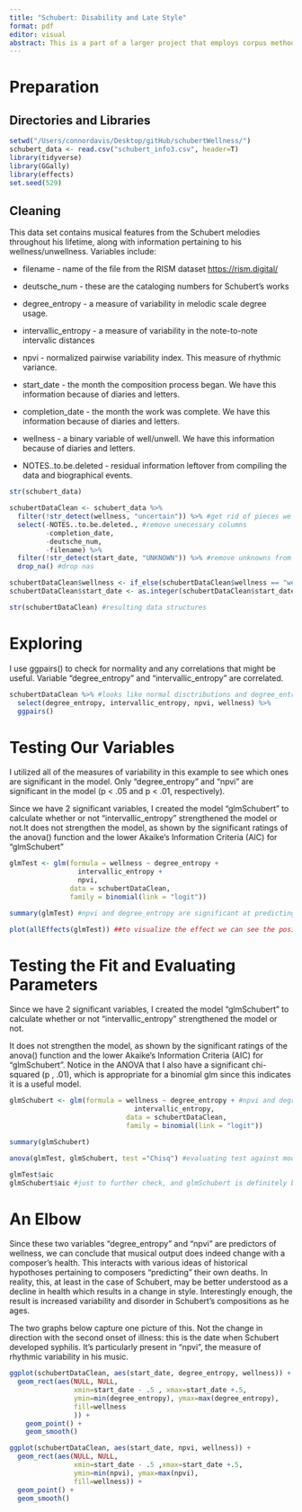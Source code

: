 ```yaml
---
title: "Schubert: Disability and Late Style"
format: pdf
editor: visual
abstract: This is a part of a larger project that employs corpus methods to examine the role of variability as a predictor of a composer's state of health. The specific focus of this study is the effect of syphilis—broadly defined as unwellness—on Franz Schubert’s musical output. Measures of scale-degree, interval, and rhythmic variability, are used utilized a binomial logistic regression. Two musical features were significant (P<.01) at predicting the episodes of unwellness in the composer’s output, highlighting the link between biographical events and artistic output. 
---
```


# Preparation

## Directories and Libraries

```r
setwd("/Users/connordavis/Desktop/gitHub/schubertWellness/")
schubert_data <- read.csv("schubert_info3.csv", header=T)
library(tidyverse)
library(GGally)
library(effects)
set.seed(529)
```

## Cleaning

This data set contains musical features from the Schubert melodies throughout his lifetime, along with information pertaining to his wellness/unwellness. Variables include:

-   filename - name of the file from the RISM dataset <https://rism.digital/>

-   deutsche_num - these are the cataloging numbers for Schubert's works

-   degree_entropy - a measure of variability in melodic scale degree usage.

-   intervallic_entropy - a measure of variability in the note-to-note intervalic distances

-   npvi - normalized pairwise variability index. This measure of rhythmic variance.

-   start_date - the month the composition process began. We have this information because of diaries and letters.

-   completion_date - the month the work was complete. We have this information because of diaries and letters.

-   wellness - a binary variable of well/unwell. We have this information because of diaries and letters.

-   NOTES..to.be.deleted - residual information leftover from compiling the data and biographical events.

```r
str(schubert_data)

schubertDataClean <- schubert_data %>% 
  filter(!str_detect(wellness, "uncertain")) %>% #get rid of pieces we aren't certain about his health
  select(-NOTES..to.be.deleted., #remove unecessary columns
         -completion_date,
         -deutsche_num,
         -filename) %>% 
  filter(!str_detect(start_date, "UNKNOWN")) %>% #remove unknowns from the dates
  drop_na() #drop nas

schubertDataClean$wellness <- if_else(schubertDataClean$wellness == "well", 1, 0) #change "unwell" to 0 and "well" to 1 for binomial analysis
schubertDataClean$start_date <- as.integer(schubertDataClean$start_date) #convert dates to integers to help with plotting

str(schubertDataClean) #resulting data structures
```

# Exploring

I use ggpairs() to check for normality and any correlations that might be useful. Variable "degree_entropy" and "intervallic_entropy" are correlated.

```r
schubertDataClean %>% #looks like normal disctributions and degree_entropy and intervallic_entropy are  correlated.
  select(degree_entropy, intervallic_entropy, npvi, wellness) %>% 
  ggpairs() 
```

# Testing Our Variables

I utilized all of the measures of variability in this example to see which ones are significant in the model. Only "degree_entropy" and "npvi" are significant in the model (p \< .05 and p \< .01, respectively).

Since we have 2 significant variables, I created the model "glmSchubert" to calculate whether or not "intervallic_entropy" strengthened the model or not.It does not strengthen the model, as shown by the significant ratings of the anova() function and the lower Akaike's Information Criteria (AIC) for "glmSchubert"

```r
glmTest <- glm(formula = wellness ~ degree_entropy + 
                 intervallic_entropy + 
                 npvi,
               data = schubertDataClean, 
               family = binomial(link = "logit"))

summary(glmTest) #npvi and degree_entropy are significant at predicting wellness

plot(allEffects(glmTest)) ##to visualize the effect we can see the positive and negative influences of our two significant variables
```

# Testing the Fit and Evaluating Parameters

Since we have 2 significant variables, I created the model "glmSchubert" to calculate whether or not "intervallic_entropy" strengthened the model or not.

It does not strengthen the model, as shown by the significant ratings of the anova() function and the lower Akaike's Information Criteria (AIC) for "glmSchubert". Notice in the ANOVA that I also have a significant chi-squared (p , .01), which is appropriate for a binomial glm since this indicates it is a useful model.

```r
glmSchubert <- glm(formula = wellness ~ degree_entropy + #npvi and degree_entropy are significant
                               intervallic_entropy,
                             data = schubertDataClean, 
                             family = binomial(link = "logit"))

summary(glmSchubert)

anova(glmTest, glmSchubert, test ="Chisq") #evaluating test against model without npvi. Model without npvi is better, so we will proceed with that.

glmTest$aic
glmSchubert$aic #just to further check, and glmSchubert is definitely better.

```

# An Elbow

Since these two variables "degree_entropy" and "npvi" are predictors of wellness, we can conclude that musical output does indeed change with a composer's health. This interacts with various ideas of historical hypothoses pertaining to composers "predicting" their own deaths. In reality, this, at least in the case of Schubert, may be better understood as a decline in health which results in a change in style. Interestingly enough, the result is increased variability and disorder in Schubert's compositions as he ages.

The two graphs below capture one picture of this. Not the change in direction with the second onset of illness: this is the date when Schubert developed syphilis. It's particularly present in "npvi", the measure of rhythmic variability in his music.

```r
ggplot(schubertDataClean, aes(start_date, degree_entropy, wellness)) +
  geom_rect(aes(NULL, NULL,
                xmin=start_date - .5 , xmax=start_date +.5,
                ymin=min(degree_entropy), ymax=max(degree_entropy),
                fill=wellness
                )) +
    geom_point() + 
    geom_smooth()

ggplot(schubertDataClean, aes(start_date, npvi, wellness)) +
  geom_rect(aes(NULL, NULL,
                xmin=start_date - .5 ,xmax=start_date +.5,
                ymin=min(npvi), ymax=max(npvi),
                fill=wellness)) +
  geom_point() + 
  geom_smooth()

```
